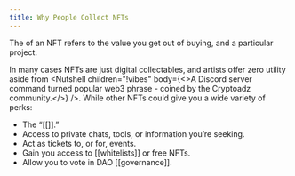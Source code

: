 ```yaml
---
title: Why People Collect NFTs
---
```


The <Nutshell children="utility" glossaryEntry="content/glossary/utility.mdx" /> of an NFT refers to the value you get out of buying, and <Nutshell children="holding" glossaryEntry="content/glossary/holder.mdx" /> a particular project.

In many cases NFTs are just digital collectables, and artists offer zero utility aside from <Nutshell children="!vibes" body={<>A Discord server command turned popular web3 phrase - coined by the Cryptoadz community.</>} />. While other NFTs could give you a wide variety of perks:

* The “\[\[]].”
* Access to private chats, tools, or information you’re seeking.
* Act as tickets to, or for, events.
* Gain you access to \[\[whitelists]] or free NFTs.
* Allow you to vote  in DAO \[\[governance]].

<Nutshell children="NFT community" glossaryEntry="content/glossary/web3_community.mdx" />
